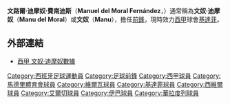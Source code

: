 {{spanish name 2|del Moral|Fernández}}
{{noteta
|G1=laliga
|T=zh-hans:曼努埃尔·德尔莫拉尔·费尔南德斯;zh-hk:文奴·迪摩奴·费南迪斯;zh-tw:曼努埃爾·德爾莫拉爾·費爾南德斯;
|1=zh-hans:马努;zh-hk:文奴;zh-tw:馬努;
|2=zh-hans:曼努埃尔;zh-hk:文路爾;zh-tw:曼努埃爾;
|3=zh-hans:德尔莫拉尔;zh-hk:迪摩奴;zh-tw:德爾莫拉爾;
}}
{{Football player infobox 
| playername = 文奴·迪摩奴<br />''Manu del Moral''
| image = [[File:Manu_del_Moral.jpg|180px]]
| fullname = Manuel del Moral Fernández
| nickname = 
| dateofbirth = {{birth date and age|1984|2|25}}
| cityofbirth = [[哈恩_(西班牙)|哈恩]] 
| countryofbirth = [[西班牙|西班牙]]
| height = {{height|meter=1.85}}
| currentclub = [[基達菲|基達菲]]
| clubnumber = 14
| position = [[前鋒_(足球)|前鋒]]
| youthyears = 2001-2003
| youthclubs = [[馬德里體育會|馬德里體育會]]
| years = 2003-2004<br />2004-2006<br />2006-
| clubs = →[[維爾瓦|維爾瓦]] (外借)<br /> [[馬德里體育會|馬德里體育會]]<br /> [[基達菲|基達菲]]
| caps(goals) = 5 (1)<br /> 5 (0)<br /> 64 (15)
| nationalyears =
| nationalteam =
| nationalcaps(goals) =
| pcupdate = 2008年6月29日
| ntupdate = 
}}
'''文路爾·迪摩奴·費南迪斯'''（'''Manuel del Moral Fernández'''，{{bd|1984年|2月25日|catidx=Del Moral, Manu}}）通常稱為'''文奴·迪摩奴'''（'''Manu del Moral'''）或'''文奴'''（'''Manu'''），擔任[[前鋒_(足球)|前鋒]]，現時效力[[西甲|西甲]]球會[[基達菲|基達菲]]。

== 外部連結 ==
* [http://www.lfp.es/historico/primera/plantillas/historial.asp?jug=7619 西甲 文奴·迪摩奴數據] {{Wayback|url=http://www.lfp.es/historico/primera/plantillas/historial.asp?jug=7619 |date=20071028203419 }} {{es icon}}

{{足球運動員小作品}}
{{Spain-bio-stub}}

{{DEFAULTSORT:Del Moral, Manu}}

[[Category:西班牙足球運動員|Category:西班牙足球運動員]]
[[Category:足球前鋒|Category:足球前鋒]]
[[Category:西甲球員|Category:西甲球員]]
[[Category:馬德里體育會球員|Category:馬德里體育會球員]]
[[Category:維爾瓦球員|Category:維爾瓦球員]]
[[Category:基達菲球員|Category:基達菲球員]]
[[Category:西維爾球員|Category:西維爾球員]]
[[Category:艾爾切球員|Category:艾爾切球員]]
[[Category:伊巴球員|Category:伊巴球員]]
[[Category:華拉度列球員|Category:華拉度列球員]]